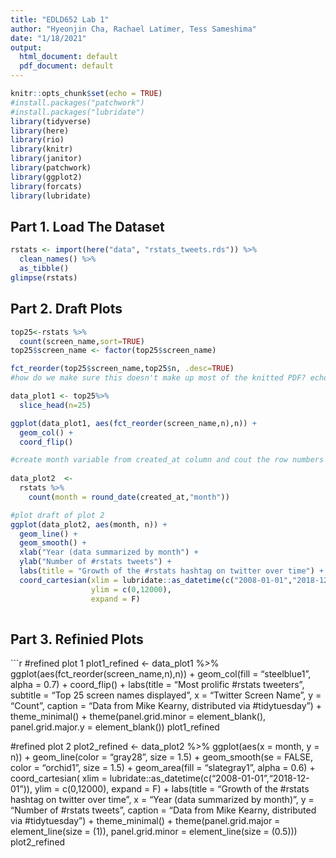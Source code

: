 ```yaml
---
title: "EDLD652 Lab 1"
author: "Hyeonjin Cha, Rachael Latimer, Tess Sameshima"
date: "1/18/2021"
output:
  html_document: default
  pdf_document: default
---
```


```r
knitr::opts_chunk$set(echo = TRUE)
#install.packages("patchwork")
#install.packages("lubridate")
library(tidyverse)
library(here)
library(rio)
library(knitr)
library(janitor)
library(patchwork)
library(ggplot2)
library(forcats)
library(lubridate)

```

## Part 1. Load The Dataset
```r
rstats <- import(here("data", "rstats_tweets.rds")) %>% 
  clean_names() %>% 
  as_tibble()
glimpse(rstats)
```

## Part 2. Draft Plots
```r
top25<-rstats %>%
  count(screen_name,sort=TRUE)
top25$screen_name <- factor(top25$screen_name) 

fct_reorder(top25$screen_name,top25$n, .desc=TRUE)
#how do we make sure this doesn't make up most of the knitted PDF? echo or eval won't do the job...

data_plot1 <- top25%>%
  slice_head(n=25)

ggplot(data_plot1, aes(fct_reorder(screen_name,n),n)) +
  geom_col() +
  coord_flip()

```

```r
#create month variable from created_at column and cout the row numbers
 
data_plot2  <- 
  rstats %>%  
    count(month = round_date(created_at,"month"))

#plot draft of plot 2
ggplot(data_plot2, aes(month, n)) +
  geom_line() +
  geom_smooth() +
  xlab("Year (data summarized by month") +
  ylab("Number of #rstats tweets") +
  labs(title = "Growth of the #rstats hashtag on twitter over time") +
  coord_cartesian(xlim = lubridate::as_datetime(c("2008-01-01","2018-12-01")), 
                  ylim = c(0,12000),
                  expand = F)
   
```

## Part 3. Refinied Plots
```r
#refined plot 1
plot1_refined <- data_plot1 %>% 
  ggplot(aes(fct_reorder(screen_name,n),n)) + 
  geom_col(fill = "steelblue1", alpha = 0.7) + 
  coord_flip() +
  labs(title = "Most prolific #rstats tweeters", 
       subtitle = "Top 25 screen names displayed",
       x = "Twitter Screen Name",
       y = "Count",
       caption = "Data from Mike Kearny, distributed via #tidytuesday") + 
  theme_minimal() +
  theme(panel.grid.minor = element_blank(),
        panel.grid.major.y = element_blank())
plot1_refined


#refined plot 2
plot2_refined <- data_plot2 %>% 
  ggplot(aes(x = month, y = n)) +
  geom_line(color = "gray28", size = 1.5) +
  geom_smooth(se = FALSE, color = "orchid1", size = 1.5) +
  geom_area(fill = "slategray1", alpha = 0.6) +
  coord_cartesian(
    xlim = lubridate::as_datetime(c("2008-01-01","2018-12-01")), 
    ylim = c(0,12000),
    expand = F) + 
  labs(title = "Growth of the #rstats hashtag on twitter over time",
       x = "Year (data summarized by month)",
       y = "Number of #rstats tweets",
       caption = "Data from Mike Kearny, distributed via #tidytuesday") + 
  theme_minimal() + 
  theme(panel.grid.major = element_line(size = (1)),
        panel.grid.minor = element_line(size = (0.5)))
plot2_refined